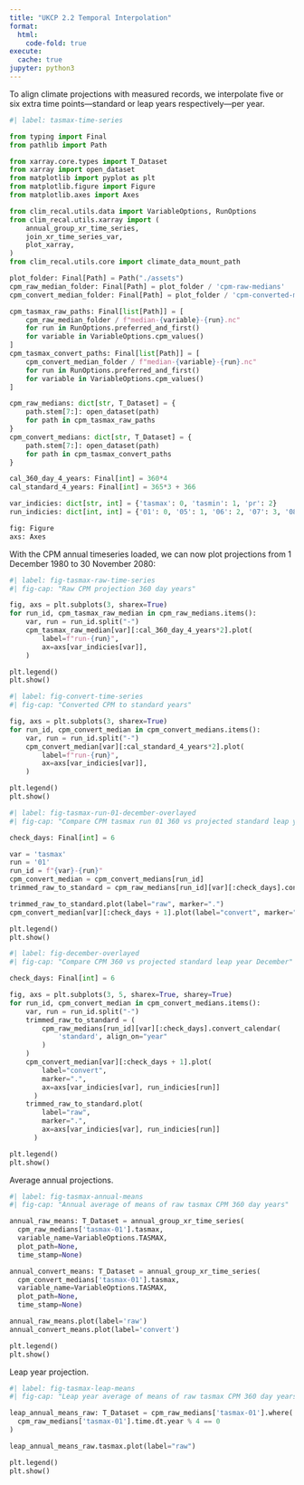 ```yaml
---
title: "UKCP 2.2 Temporal Interpolation"
format:
  html:
    code-fold: true
execute:
  cache: true
jupyter: python3
---
```


To align climate projections with measured records, we interpolate five or six extra time points---standard or leap years respectively---per year.

```python
#| label: tasmax-time-series

from typing import Final
from pathlib import Path

from xarray.core.types import T_Dataset
from xarray import open_dataset
from matplotlib import pyplot as plt
from matplotlib.figure import Figure
from matplotlib.axes import Axes

from clim_recal.utils.data import VariableOptions, RunOptions
from clim_recal.utils.xarray import (
    annual_group_xr_time_series,
    join_xr_time_series_var,
    plot_xarray,
)
from clim_recal.utils.core import climate_data_mount_path

plot_folder: Final[Path] = Path("./assets")
cpm_raw_median_folder: Final[Path] = plot_folder / 'cpm-raw-medians'
cpm_convert_median_folder: Final[Path] = plot_folder / 'cpm-converted-medians'

cpm_tasmax_raw_paths: Final[list[Path]] = [
    cpm_raw_median_folder / f"median-{variable}-{run}.nc"
    for run in RunOptions.preferred_and_first()
    for variable in VariableOptions.cpm_values()
]
cpm_tasmax_convert_paths: Final[list[Path]] = [
    cpm_convert_median_folder / f"median-{variable}-{run}.nc"
    for run in RunOptions.preferred_and_first()
    for variable in VariableOptions.cpm_values()
]

cpm_raw_medians: dict[str, T_Dataset] = {
    path.stem[7:]: open_dataset(path)
    for path in cpm_tasmax_raw_paths
}
cpm_convert_medians: dict[str, T_Dataset] = {
    path.stem[7:]: open_dataset(path)
    for path in cpm_tasmax_convert_paths
}

cal_360_day_4_years: Final[int] = 360*4
cal_standard_4_years: Final[int] = 365*3 + 366

var_indicies: dict[str, int] = {'tasmax': 0, 'tasmin': 1, 'pr': 2}
run_indicies: dict[int, int] = {'01': 0, '05': 1, '06': 2, '07': 3, '08': 4}

fig: Figure
axs: Axes
```

With the CPM annual timeseries loaded, we can now plot projections from 1 December 1980 to 30 November 2080:

```python
#| label: fig-tasmax-raw-time-series
#| fig-cap: "Raw CPM projection 360 day years"

fig, axs = plt.subplots(3, sharex=True)
for run_id, cpm_tasmax_raw_median in cpm_raw_medians.items():
    var, run = run_id.split("-")
    cpm_tasmax_raw_median[var][:cal_360_day_4_years*2].plot(
        label=f"run-{run}",
        ax=axs[var_indicies[var]],
    )

plt.legend()
plt.show()
```

```python
#| label: fig-convert-time-series
#| fig-cap: "Converted CPM to standard years"

fig, axs = plt.subplots(3, sharex=True)
for run_id, cpm_convert_median in cpm_convert_medians.items():
    var, run = run_id.split("-")
    cpm_convert_median[var][:cal_standard_4_years*2].plot(
        label=f"run-{run}",
        ax=axs[var_indicies[var]],
    )

plt.legend()
plt.show()
```

```python
#| label: fig-tasmax-run-01-december-overlayed
#| fig-cap: "Compare CPM tasmax run 01 360 vs projected standard leap year December"

check_days: Final[int] = 6

var = 'tasmax'
run = '01'
run_id = f"{var}-{run}"
cpm_convert_median = cpm_convert_medians[run_id]
trimmed_raw_to_standard = cpm_raw_medians[run_id][var][:check_days].convert_calendar('standard', align_on="year")

trimmed_raw_to_standard.plot(label="raw", marker=".")
cpm_convert_median[var][:check_days + 1].plot(label="convert", marker=".")

plt.legend()
plt.show()
```

```python
#| label: fig-december-overlayed
#| fig-cap: "Compare CPM 360 vs projected standard leap year December"

check_days: Final[int] = 6

fig, axs = plt.subplots(3, 5, sharex=True, sharey=True)
for run_id, cpm_convert_median in cpm_convert_medians.items():
    var, run = run_id.split("-")
    trimmed_raw_to_standard = (
        cpm_raw_medians[run_id][var][:check_days].convert_calendar(
            'standard', align_on="year"
        )
    )
    cpm_convert_median[var][:check_days + 1].plot(
        label="convert",
        marker=".",
        ax=axs[var_indicies[var], run_indicies[run]]
      )
    trimmed_raw_to_standard.plot(
        label="raw",
        marker=".",
        ax=axs[var_indicies[var], run_indicies[run]]
      )

plt.legend()
plt.show()
```

Average annual projections.

```python
#| label: fig-tasmax-annual-means
#| fig-cap: "Annual average of means of raw tasmax CPM 360 day years"

annual_raw_means: T_Dataset = annual_group_xr_time_series(
  cpm_raw_medians['tasmax-01'].tasmax,
  variable_name=VariableOptions.TASMAX,
  plot_path=None,
  time_stamp=None)

annual_convert_means: T_Dataset = annual_group_xr_time_series(
  cpm_convert_medians['tasmax-01'].tasmax,
  variable_name=VariableOptions.TASMAX,
  plot_path=None,
  time_stamp=None)

annual_raw_means.plot(label='raw')
annual_convert_means.plot(label='convert')

plt.legend()
plt.show()
```

Leap year projection.
```python
#| label: fig-tasmax-leap-means
#| fig-cap: "Leap year average of means of raw tasmax CPM 360 day years"

leap_annual_means_raw: T_Dataset = cpm_raw_medians['tasmax-01'].where(
  cpm_raw_medians['tasmax-01'].time.dt.year % 4 == 0
)

leap_annual_means_raw.tasmax.plot(label="raw")

plt.legend()
plt.show()
```

